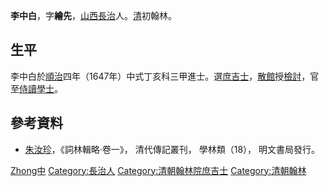 '''李中白'''，字'''繪先'''，[[山西|山西]][[長治市|長治]]人。[[清|清]]初翰林。

== 生平 ==
李中白於[[順治|順治]]四年（1647年）中式丁亥科三甲進士。選[[庶吉士|庶吉士]]，[[散館|散館]]授[[檢討|檢討]]，官至[[侍讀學士|侍讀學士]]。

==參考資料==
*[[朱汝珍|朱汝珍]]，《詞林輯略·卷一》， 清代傳記叢刊， 學林類（18）， 明文書局發行。

{{順治四年丁亥科殿試金榜}}

{{Authority control}}

{{DEFAULTSORT:Li李}}
[[Category:李姓|Zhong中]]
[[Category:長治人|Category:長治人]]
[[Category:清朝翰林院庶吉士|Category:清朝翰林院庶吉士]]
[[Category:清朝翰林|Category:清朝翰林]]


{{清朝人物小作品}}